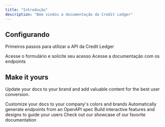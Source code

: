 ```yaml
---
title: "Introdução"
description: "Bem vindos a documentação da Credit Ledger"
---
```


## Configurando

Primeiros passos para utilizar a API da Credit Ledger

<CardGroup cols={2}>
  <Card title="Solicitar credenciais" icon="circle-exclamation" href="https://share.hsforms.com/16rSI5AhfRcKlYOOGb2ktFwscz1t">
    Acesse o formulário e solicite seu acesso
  </Card>

  <Card title="Acessando a API" icon="code" href="https://mintlify.com/docs/development">
    Acesse a documentação com os endpoints
  </Card>
</CardGroup>

## Make it yours

Update your docs to your brand and add valuable content for the best user conversion.

<CardGroup cols={2}>
  <Card title="Customize Style" icon="palette" href="https://mintlify.com/docs/settings/global">
    Customize your docs to your company's colors and brands
  </Card>

  <Card title="Reference APIs" icon="code" href="https://mintlify.com/docs/api-playground/openapi">
    Automatically generate endpoints from an OpenAPI spec
  </Card>

  <Card title="Add Components" icon="screwdriver-wrench" href="https://mintlify.com/docs/components/accordion">
    Build interactive features and designs to guide your users
  </Card>

  <Card title="Get Inspiration" icon="stars" href="https://mintlify.com/customers">
    Check out our showcase of our favorite documentation
  </Card>
</CardGroup>